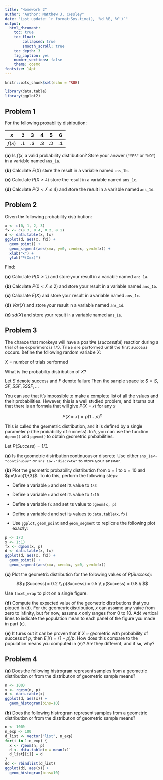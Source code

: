 ```yaml
---
title: "Homework 2"
author: "Author: Matthew J. Cossley"
date: "Last update: `r format(Sys.time(), '%d %B, %Y')`"
output:
  html_document:
    toc: true
    toc_float:
        collapsed: true
        smooth_scroll: true
    toc_depth: 3
    fig_caption: yes
    number_sections: false
    theme: cosmo
fontsize: 14pt
---
```


```r
knitr::opts_chunk$set(echo = TRUE)
```

```r
library(data.table)
library(ggplot2)
```

<style type="text/css">
.table {

    width: 40%;

}
</style>

<!-- ##### Special Note -->
<!-- Let  -->

<!-- $Y \sim a X + b$ -->

<!-- Then: -->

<!-- \begin{align} -->
<!-- E(Y) &= E(a X + b) \\ -->
<!--      &= E(a X) + E(b) \\ -->
<!--      &= a E(X) + b \\ -->
<!-- \\ -->
<!-- \\ -->
<!-- Var(Y) &= Var(a X + b) \\ -->
<!--        &= Var(a X) + Var(b) \\ -->
<!--        &= a^2 Var(X) \\ -->
<!-- \end{align} -->

## Problem 1

For the following probability distribution:

<div width:50px>
| $x$    |  2 |  3 |  4 |  5 |  6 |
|--------|----|----|----|----|----|
| $f(x)$ | .1 | .3 | .3 | .2 | .1 |
</div>

**(a)** Is $f(x)$ a valid probability distribution? Store
your answer (`"YES"` or `"NO"`) in a variable named
`ans_1a`.

**(b)** Calculate $E(X)$ store the result in a variable
named `ans_1b`.

**(c)** Calculate $P(X \geq 4)$ store the result in a
variable named `ans_1c`.

**(d)** Calculate $P(2 < X \leq 4)$ and store the result in
a variable named `ans_1d`.

<!-- **(d)** Let $Y = (2X-8)^2$.  Obtain the distribution of $Y$ and calculate $E(Y)$ -->

## Problem 2

Given the following probability distribution:

```r
x <- c(0, 1, 2, 3)
fx <- c(0.3, 0.4, 0.2, 0.1)
d <- data.table(x, fx)
ggplot(d, aes(x, fx)) + 
  geom_point() +
  geom_segment(aes(x=x, y=0, xend=x, yend=fx)) +
  xlab("x") +
  ylab("P(X=x)")
```

Find:

**(a)** Calculate $P(X \geq 2)$ and store your result in a
variable named `ans_1a`.

**(b)** Calculate $P(0 < X \leq 2)$ and store your result in
a variable named `ans_1b`.

**(c)** Calculate $E(X)$ and store your result in a variable
named `ans_1c`.

**(d)** $Var(X)$ and store your result in a variable named
`ans_1d`.

**(e)** $sd(X)$ and store your result in a variable named
`ans_1e`.

<!-- ## Problem 3 -->

<!-- For scores $X$ on a nationally administered aptitude test, the mean and variance are: -->

<!-- $E(X)=120$ -->

<!-- $Var(X)=100$ -->

<!-- Find the mean and variance of: -->

<!-- **(a)** $Y = (X-120)/10$ -->

<!-- **(b)** $Y = (X-100)/20$ -->

## Problem 3

The chance that monkeys will have a positive (*successful*)
reaction during a trial of an experiment is $1/3$. Trials
are performed until the first success occurs. Define the
following random variable $X$:

$X$ = number of trials performed

What is the probability distribution of $X$?

Let $S$ denote success and $F$ denote failure Then the
sample space is: $S = {S, SF, SSF, SSSF, ...}$

You can see that it's impossible to make a complete list of
all the values and their probabilities. However, this is a
well studied problem, and it turns out that there is an
formula that will give $P(X=x)$ for any $x$: 

$$P(X=x) = p(1-p)^x$$

This is called the geometric distribution, and it is defined
by a single parameter $p$ (the probability of success). In
`R`, you can use the function `dgeom()` and `pgeom()` to
obtain geometric probabilities.

Let $P(Success) = 1/3$.

**(a)** Is the geometric distribution continuous or
discrete. Use either `ans_1a<-"continuous"` or
`ans_1a<-"discrete"` to store your answer.

**(b)** Plot the geometric probability distribution from
$x=1$ to $x=10$ and $p=\frac{1}{3}$. To do this, perform the
following steps:

* Define a variable `p` and set its value to `1/3`

* Define a variable `x` and set its value to `1:10`

* Define a variable `fx` and set its value to `dgeom(x, p)`

* Define a variable `d` and set its values to
`data.table(x,fx)`

* Use `ggplot`, `geom_point` and `geom_segment` to replicate
the following plot exactly:

```r
p <- 1/3
x <- 1:10
fx <- dgeom(x, p)
d <- data.table(x, fx)
ggplot(d, aes(x, fx)) +
  geom_point() +
  geom_segment(aes(x=x, xend=x, y=0, yend=fx))
```

**(c)** Plot the geometric distribution for the following
values of $P(Success)$:

$$
p(Success) = 0.2 \\
p(Success) = 0.5 \\
p(Success) = 0.8 \\
$$

Use `facet_wrap` to plot on a single figure.

**(d)** Compute the expected value of the geometric
distributions that you plotted in (d). For the geometric
distribution, $x$ can assume any value from zero to
infinity, but for now, assume $x$ only ranges from 0 to 10.
Add vertical lines to indicate the population mean to each
panel of the figure you made in part (d).

**(e)** It turns out it can be proven that if $X$ ~
geometric with probability of success of $p$, then $E(X) =
(1-p)/p$. How does this compare to the population means you
computed in (e)? Are they different, and if so, why?

<!-- ## Probalem 4 -->

<!-- **(a)** Compute $P(X = 3)$ and store your result in a -->
<!-- variable named `ans_2a`. -->

<!-- **(b)** Compute $P(X > 3)$ and store your result in a -->
<!-- variable named `ans_2b`. -->

<!-- **(c)** Compute $P(X >= 3)$ and store your result in a -->
<!-- variable named `ans_2c`. -->

<!-- **(d)** Compute $P(X <= 3)$ and store your result in a -->
<!-- variable named `ans_2d`. -->

## Problem 4

**(a)** Does the following histrogram represent samples from
a geometric distribution or from the distribution of
geometric sample means?

<!-- **(c)** Draw a sample of size $n=1000$ from the above -->
<!-- geometric distribution and plot it with a histogram. To do -->
<!-- this, perform the following steps exactly: -->

<!-- * Define a variable `n` and set its value to `1000` -->

<!-- * Define a variable `x` and set its value to `rgeom(n, p)` -->

<!-- * Define a variable `d` and set its value to `data.table(x)` -->

<!-- * Use `ggplot`, `geom_histogram(bins=10)`to replicate the -->
<!-- following plot (your bars will be different heights because -->
<!-- `rgeom` gives a random sample): -->

```r
n <- 1000
x <- rgeom(n, p)
d <- data.table(x)
ggplot(d, aes(x)) + 
  geom_histogram(bins=10)
```

**(b)** Does the following histrogram represent samples from
a geometric distribution or from the distribution of
geometric sample means?

```r
n <- 1000
n_exp <- 100
d_list <- vector("list", n_exp)
for(i in 1:n_exp) {
  x <- rgeom(n, p)
  d <- data.table(x = mean(x))
  d_list[[i]] = d
}
dd <- rbindlist(d_list)
ggplot(dd, aes(x)) + 
  geom_histogram(bins=10)
```


<!-- **(g)** Plot samples from a geometric distribution for the -->
<!-- following values of -->

<!-- $$ -->
<!-- p(Success) = 0.2 \\ -->
<!-- p(Success) = 0.5 \\ -->
<!-- p(Success) = 0.8 \\ -->
<!-- $$ -->

<!-- Use facet_wrap to plot on a single figure. -->

<!-- **(h)** For each panel in (f), draw a vertical line -->
<!-- indicating the sample mean -->

<!-- **(i)** Repeat (g) and (h) a few times to see the variation -->
<!-- in sample mean, and the absence of variance in the -->
<!-- population mean. Make a figure that shows the results of -->
<!-- each of these experiments in a separate panel of one figure. -->

<!-- **(j)** Make a histogram to estimate the distribution of -->
<!-- sample means -->


<!-- ## Problem 5 -->

<!-- **(a)** Read the following csv file into a `data.table` -->

<!-- https://crossley.github.io/cogs2020/data/rb_bs_delay/rbbsdelay.csv -->

<!-- `condition`, `subject` and `block` are **independent variables**. This means -->
<!-- that they are controlled by the experimenter. `acc_mean` and `rt_mean` are -->
<!-- **dependent variables**. This means that they are determined by the random -->
<!-- samples taken as part of performing an experiment. -->

<!-- This is data from a fairly simple category learning experiment where I was again -->
<!-- investigating the effect of feedback delay on learning, but this time I took a -->
<!-- different approach than the trials to criterion approach we worked with in -->
<!-- previous lectures and homework. -->

<!-- **(b)** For each column in the resulting `data.table`, say whether the data is -->
<!-- continuous, discrete, or categorical. -->

<!-- **(c)** Is this a within-subject or a between-subject design? Answer this by -->
<!-- probing the `data.table`. If it within-subject, then the same subjects will be -->
<!-- repeated in different conditions and blocks. -->

<!-- **(d)** Plot the *learning curves* for this experiment: That is, plot mean -->
<!-- accuracy per block and per condition across subjects on the y-axis and plot -->
<!-- block on the x-axis. Include error bars indicating the standard error. -->

<!-- **(e)** It is common to see speed-accuracy trade-offs in behavioural data of all -->
<!-- sorts. That is, it is common for participants to be less accurate when they -->
<!-- decide quickly, and more accurate when the decide slowly. Use `acc_mean` -->
<!-- and`rt_mean` to look for evidence of a speed-accuracy trade-off in this data. Do -->
<!-- you see any? NOTE: just make a plot and write a sentence. Nothing fancy here. -->

